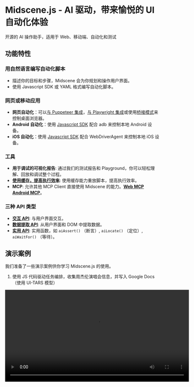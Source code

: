 # Midscene.js - AI 驱动，带来愉悦的 UI 自动化体验

开源的 AI 操作助手，适用于 Web、移动端、自动化和测试

## 功能特性

### 用自然语言编写自动化脚本
- 描述你的目标和步骤，Midscene 会为你规划和操作用户界面。
- 使用 Javascript SDK 或 YAML 格式编写自动化脚本。

### 网页或移动应用
- **网页自动化**：可以[与 Puppeteer 集成](https://midscenejs.com/integrate-with-puppeteer.html)，[与 Playwright 集成](https://midscenejs.com/integrate-with-playwright.html)或使用[桥接模式](https://midscenejs.com/bridge-mode-by-chrome-extension.html)来控制桌面浏览器。
- **Android 自动化**：使用 [Javascript SDK](https://midscenejs.com/integrate-with-android.html) 配合 adb 来控制本地 Android 设备。
- **iOS 自动化**：使用 [Javascript SDK](https://midscenejs.com/zh/integrate-with-ios.html) 配合 WebDriverAgent 来控制本地 iOS 设备。

### 工具
- **用于调试的可视化报告**: 通过我们的测试报告和 Playground，你可以轻松理解、回放和调试整个过程。
- [**使用缓存，提高执行效率**](https://midscenejs.com/zh/caching.html): 使用缓存能力重放脚本，提高执行效率。
- **MCP**: 允许其他 MCP Client 直接使用 Midscene 的能力。[**Web MCP**](https://midscenejs.com/zh/web-mcp.html) [**Android MCP**](https://midscenejs.com/zh/mcp-android.html)。

### 三种 API 类型

- [**交互 API**](https://midscenejs.com/zh/api.html#interaction-methods): 与用户界面交互。
- [**数据提取 API**](https://midscenejs.com/zh/api.html#data-extraction): 从用户界面和 DOM 中提取数据。
- [**实用 API**](https://midscenejs.com/zh/api.html#more-apis): 实用函数，如 `aiAssert()` （断言）, `aiLocate()` （定位）, `aiWaitFor()` （等待）。

## 演示案例

我们准备了一些演示案例供你学习 Midscene.js 的使用。

1. 使用 JS 代码驱动任务编排，收集周杰伦演唱会信息，并写入 Google Docs（使用 UI-TARS 模型）

<video src="https://github.com/user-attachments/assets/75474138-f51f-4c54-b3cf-46d61d059999" height="300" controls />

2. 控制 Android 上的地图应用（使用 Qwen-2.5-VL 模型）

<video src="https://github.com/user-attachments/assets/1f5bab0e-4c28-44e1-b378-a38809b05a00" height="300" controls />

3. 使用 midscene mcp 浏览页面 ( https://www.saucedemo.com/ )，执行登录、添加产品、下订单，最后基于 mcp 执行步骤和 playwright 示例生成测试用例

<video src="https://github.com/user-attachments/assets/a95ca353-e50c-4091-85ba-e542f576b6be" height="300" controls />

## 零代码快速体验

- **[Chrome 插件](https://midscenejs.com/quick-experience.html)**：通过 [Chrome 插件](https://midscenejs.com/quick-experience.html) 立即开始浏览器内体验，无需编写任何代码。
- **[Android Playground](https://midscenejs.com/quick-experience-with-android.html)**：使用 Android playground 来控制你的本地 Android 设备。
- **[iOS Playground](https://midscenejs.com/zh/quick-experience-with-ios.html)**：使用 iOS playground 来控制你的本地 iOS 设备。

## 模型选择

Midscene.js 支持多模态 LLM 模型，如 `gpt-4o`，以及视觉语言模型，如 `Qwen2.5-VL`、`Doubao-1.5-thinking-vision-pro`、`gemini-2.5-pro` 和 `UI-TARS`。

推荐使用视觉语言模型进行 UI 自动化。

了解更多关于[选择 AI 模型](https://midscenejs.com/choose-a-model)

## 两种自动化风格

### 自动规划

Midscene 将自动规划步骤并执行。这可能会比较慢，并且严重依赖 AI 模型的质量。

```javascript
await aiAction('逐一点击所有记录。如果某个记录包含文本"completed"，则跳过它');
```

### 工作流风格

将复杂逻辑拆分为多个步骤，以提高自动化代码的稳定性。

```javascript
const recordList = await agent.aiQuery('string[], the record list')
for (const record of recordList) {
  const hasCompleted = await agent.aiBoolean(`check if the record ${record}" contains the text "completed"`)
  if (!hasCompleted) {
    await agent.aiTap(record)
  }
}
```

> 有关工作流风格的更多详细信息，请参阅 [Blog - 使用 JavaScript 优化 AI 自动化代码](https://midscenejs.com/zh/blog-programming-practice-using-structured-api.html)


## 与其他工具比较

* **调试体验**: 你很快就会发现，调试和维护自动化脚本才是真正的痛点。无论模型多么强大，你仍然需要调试过程以确保其保持长期稳定。Midscene.js 提供了可视化报告、内置的 Playground 和 Chrome 插件，以调试整个运行过程。这是大多数开发者真正需要的特性，我们也在持续努力改进调试体验。

* **开源、免费、部署灵活**: Midscene.js 是一个开源项目。它与云服务和模型提供商解耦，你可以选择公共或私有部署。总会有一个适合你的方案。

* **与 Javascript 集成**: 你可以永远相信 Javascript 😎

## 资源

* 主页和文档：[https://midscenejs.com](https://midscenejs.com/)
* 示例项目：[https://github.com/web-infra-dev/midscene-example](https://github.com/web-infra-dev/midscene-example)
* API 参考：[https://midscenejs.com/api.html](https://midscenejs.com/api.html)
* GitHub：[https://github.com/web-infra-dev/midscene](https://github.com/web-infra-dev/midscene)

## 社区

* [Web Infra 团队微信公众号](https://lf3-static.bytednsdoc.com/obj/eden-cn/vhaeh7vhabf/web-infra-wechat.jpg)
* [Discord](https://discord.gg/2JyBHxszE4)
* [在 X 上关注我们](https://x.com/midscene_ai)
* [飞书交流群](https://applink.larkoffice.com/client/chat/chatter/add_by_link?link_token=291q2b25-e913-411a-8c51-191e59aab14d)

## 致谢

我们要感谢以下项目：

- [Rsbuild](https://github.com/web-infra-dev/rsbuild) 和 [Rslib](https://github.com/web-infra-dev/rslib) 提供构建工具。
- [UI-TARS](https://github.com/bytedance/ui-tars) 提供开源智能体模型 UI-TARS。
- [Qwen2.5-VL](https://github.com/QwenLM/Qwen2.5-VL) 提供开源 VL 模型 Qwen2.5-VL。
- [scrcpy](https://github.com/Genymobile/scrcpy) 和 [yume-chan](https://github.com/yume-chan) 让我们能够用浏览器控制 Android 设备。
- [appium-adb](https://github.com/appium/appium-adb) 提供 adb 的 javascript 桥接。
- [appium-webdriveragent](https://github.com/appium/WebDriverAgent) 用于 javascript 操作 XCTest。
- [YADB](https://github.com/ysbing/YADB) 提供 yadb 工具，提升文本输入性能。
- [Puppeteer](https://github.com/puppeteer/puppeteer) 提供浏览器自动化和控制。
- [Playwright](https://github.com/microsoft/playwright) 提供浏览器自动化、控制和测试。

## License

Midscene.js 使用 [MIT 许可协议](https://github.com/web-infra-dev/midscene/blob/main/LICENSE)。
